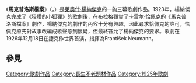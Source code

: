 {{noteTA
|G1=Music
|1=zh-hans:雅纳切克; zh-hk:揚納切克; zh-tw:楊納傑克;
}}
{{Infobox opera 
| name              = 馬克普洛斯檔案
| composer          = [[萊奧什·楊納傑克|萊奧什·楊納傑克]]
| Genre_header      = [[歌剧|歌剧]]
| image             = Leos Janacek relief.jpg
| caption           =
| native_name       = ''Věc Makropulos''
| native_name_lang  = cs
| other_name        = 
| librettist        = [[萊奧什·楊納傑克|萊奧什·楊納傑克]]
| language          = 捷克語
| based_on          = {{based on|馬克普洛斯檔案|[[卡雷爾·恰佩克|卡雷爾·恰佩克]]}}
| premiere_date     = {{Start date|1926|12|18}}
| premiere_location = {{Nowrap|[[捷克布爾諾國家歌劇院|捷克布爾諾國家歌劇院]]}}
}}

《'''馬克普洛斯檔案'''》（{{lang-cs|''Věc Makropulos''}}，{{lang-en|''The Makropulos Affair''}}）是[[萊奧什·楊納傑克|萊奧什·楊納傑克]]的一齣三幕歌劇作品。1923年，楊納傑克完成了《狡猾的小狐狸》的歌劇後，在布拉格觀賞了[[卡雷尔·恰佩克|卡雷尔·恰佩克]]的《馬克普洛斯檔案》劇作，楊納傑克的劇作的內容十分有興趣，因此尋求恰佩克的許可，恰佩克原先對故事改編成歌聲感到懷疑，但最終答允了楊納傑克的要求。歌劇在1926年12月18日在捷克{{le|布爾諾國家歌劇院|National Theatre Brno}}作世界首演，指揮為František Neumann。

== 參見 ==
{{Portal box|古典音樂}}

{{古典音樂小作品}}

[[Category:歌劇作品|Category:歌劇作品]]
[[Category:長生不老題材作品|Category:長生不老題材作品]]
[[Category:1925年歌劇|Category:1925年歌劇]]